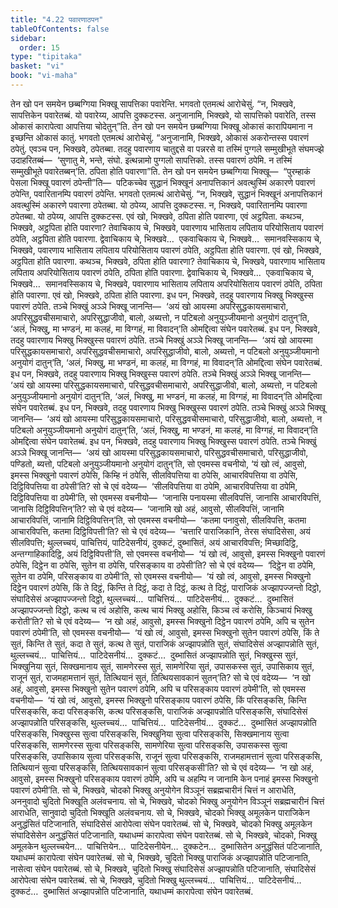 ```yaml
---
title: "4.22 पवारणाठपन"
tableOfContents: false
sidebar:
  order: 15
type: "tipitaka"
basket: "vi"
book: "vi-maha"
---
```



<DynamicBreadcrumb />

<Division number="235" book="vi-maha">

<Paragraph number="1088" book="vi-maha">
तेन खो पन समयेन छब्बग्गिया भिक्खू सापत्तिका पवारेन्ति. भगवतो एतमत्थं आरोचेसुं. “न, भिक्खवे, सापत्तिकेन पवारेतब्बं. यो पवारेय्य, आपत्ति दुक्कटस्स. अनुजानामि, भिक्खवे, यो सापत्तिको पवारेति, तस्स ओकासं कारापेत्वा आपत्तिया चोदेतुन्”ति.
</Paragraph>

<Paragraph number="1089" book="vi-maha">
तेन खो पन समयेन छब्बग्गिया भिक्खू ओकासं कारापियमाना न इच्छन्ति ओकासं कातुं. भगवतो एतमत्थं आरोचेसुं. “अनुजानामि, भिक्खवे, ओकासं अकरोन्तस्स पवारणं ठपेतुं. एवञ्च पन, भिक्खवे, ठपेतब्बा. तदहु पवारणाय चातुद्दसे वा पन्नरसे वा तस्मिं पुग्गले सम्मुखीभूते संघमज्झे उदाहरितब्बं—  ‘सुणातु मे, भन्ते, संघो. इत्थन्नामो पुग्गलो सापत्तिको. तस्स पवारणं ठपेमि. न तस्मिं सम्मुखीभूते पवारेतब्बन्’ति. ठपिता होति पवारणा”ति.
</Paragraph>

<Paragraph number="1090" book="vi-maha">
तेन खो पन समयेन छब्बग्गिया भिक्खू—  “पुरम्हाकं पेसला भिक्खू पवारणं ठपेन्ती”ति—  पटिकच्चेव सुद्धानं भिक्खूनं अनापत्तिकानं अवत्थुस्मिं अकारणे पवारणं ठपेन्ति, पवारितानम्पि पवारणं ठपेन्ति. भगवतो एतमत्थं आरोचेसुं. “न, भिक्खवे, सुद्धानं भिक्खूनं अनापत्तिकानं अवत्थुस्मिं अकारणे पवारणा ठपेतब्बा. यो ठपेय्य, आपत्ति दुक्कटस्स. न, भिक्खवे, पवारितानम्पि पवारणा ठपेतब्बा. यो ठपेय्य, आपत्ति दुक्कटस्स.
</Paragraph>

</Division>
<Division number="236" book="vi-maha">

<Paragraph number="1091" book="vi-maha">
एवं खो, भिक्खवे, ठपिता होति पवारणा, एवं अट्ठपिता. कथञ्च, भिक्खवे, अट्ठपिता होति पवारणा? तेवाचिकाय चे, भिक्खवे, पवारणाय भासिताय लपिताय परियोसिताय पवारणं ठपेति, अट्ठपिता होति पवारणा. द्वेवाचिकाय चे, भिक्खवे…  एकवाचिकाय चे, भिक्खवे…  समानवस्सिकाय चे, भिक्खवे, पवारणाय भासिताय लपिताय परियोसिताय पवारणं ठपेति, अट्ठपिता होति पवारणा. एवं खो, भिक्खवे, अट्ठपिता होति पवारणा.
</Paragraph>

<Paragraph number="1092" book="vi-maha">
कथञ्च, भिक्खवे, ठपिता होति पवारणा? तेवाचिकाय चे, भिक्खवे, पवारणाय भासिताय लपिताय अपरियोसिताय पवारणं ठपेति, ठपिता होति पवारणा. द्वेवाचिकाय चे, भिक्खवे…  एकवाचिकाय चे, भिक्खवे…  समानवस्सिकाय चे, भिक्खवे, पवारणाय भासिताय लपिताय अपरियोसिताय पवारणं ठपेति, ठपिता होति पवारणा. एवं खो, भिक्खवे, ठपिता होति पवारणा.
</Paragraph>

</Division>
<Division number="237" book="vi-maha">

<Paragraph number="1093" book="vi-maha">
इध पन, भिक्खवे, तदहु पवारणाय भिक्खु भिक्खुस्स पवारणं ठपेति. तञ्चे भिक्खुं अञ्ञे भिक्खू जानन्ति—  ‘अयं खो आयस्मा अपरिसुद्धकायसमाचारो, अपरिसुद्धवचीसमाचारो, अपरिसुद्धाजीवो, बालो, अब्यत्तो, न पटिबलो अनुयुञ्जीयमानो अनुयोगं दातुन्’ति, ‘अलं, भिक्खु, मा भण्डनं, मा कलहं, मा विग्गहं, मा विवादन्’ति ओमद्दित्वा संघेन पवारेतब्बं.
</Paragraph>

<Paragraph number="1094" book="vi-maha">
इध पन, भिक्खवे, तदहु पवारणाय भिक्खु भिक्खुस्स पवारणं ठपेति. तञ्चे भिक्खुं अञ्ञे भिक्खू जानन्ति—  ‘अयं खो आयस्मा परिसुद्धकायसमाचारो, अपरिसुद्धवचीसमाचारो, अपरिसुद्धाजीवो, बालो, अब्यत्तो, न पटिबलो अनुयुञ्जीयमानो अनुयोगं दातुन्’ति, ‘अलं, भिक्खु, मा भण्डनं, मा कलहं, मा विग्गहं, मा विवादन्’ति ओमद्दित्वा संघेन पवारेतब्बं.
</Paragraph>

<Paragraph number="1095" book="vi-maha">
इध पन, भिक्खवे, तदहु पवारणाय भिक्खु भिक्खुस्स पवारणं ठपेति. तञ्चे भिक्खुं अञ्ञे भिक्खू जानन्ति—  ‘अयं खो आयस्मा परिसुद्धकायसमाचारो, परिसुद्धवचीसमाचारो, अपरिसुद्धाजीवो, बालो, अब्यत्तो, न पटिबलो अनुयुञ्जीयमानो अनुयोगं दातुन्’ति, ‘अलं, भिक्खु, मा भण्डनं, मा कलहं, मा विग्गहं, मा विवादन्’ति ओमद्दित्वा संघेन पवारेतब्बं.
</Paragraph>

<Paragraph number="1096" book="vi-maha">
इध पन, भिक्खवे, तदहु पवारणाय भिक्खु भिक्खुस्स पवारणं ठपेति. तञ्चे भिक्खुं अञ्ञे भिक्खू जानन्ति—  ‘अयं खो आयस्मा परिसुद्धकायसमाचारो, परिसुद्धवचीसमाचारो, परिसुद्धाजीवो, बालो, अब्यत्तो, न पटिबलो अनुयुञ्जीयमानो अनुयोगं दातुन्’ति, ‘अलं, भिक्खु, मा भण्डनं, मा कलहं, मा विग्गहं, मा विवादन्’ति ओमद्दित्वा संघेन पवारेतब्बं.
</Paragraph>

<Paragraph number="1097" book="vi-maha">
इध पन, भिक्खवे, तदहु पवारणाय भिक्खु भिक्खुस्स पवारणं ठपेति. तञ्चे भिक्खुं अञ्ञे भिक्खू जानन्ति—  ‘अयं खो आयस्मा परिसुद्धकायसमाचारो, परिसुद्धवचीसमाचारो, परिसुद्धाजीवो, पण्डितो, ब्यत्तो, पटिबलो अनुयुञ्जीयमानो अनुयोगं दातुन्’ति, सो एवमस्स वचनीयो, ‘यं खो त्वं, आवुसो, इमस्स भिक्खुनो पवारणं ठपेसि, किम्हि नं ठपेसि, सीलविपत्तिया वा ठपेसि, आचारविपत्तिया वा ठपेसि, दिट्ठिविपत्तिया वा ठपेसी’ति? सो चे एवं वदेय्य—  ‘सीलविपत्तिया वा ठपेमि, आचारविपत्तिया वा ठपेमि, दिट्ठिविपत्तिया वा ठपेमी’ति, सो एवमस्स वचनीयो—  ‘जानासि पनायस्मा सीलविपत्तिं, जानासि आचारविपत्तिं, जानासि दिट्ठिविपत्तिन्’ति? सो चे एवं वदेय्य—  ‘जानामि खो अहं, आवुसो, सीलविपत्तिं, जानामि आचारविपत्तिं, जानामि दिट्ठिविपत्तिन्’ति, सो एवमस्स वचनीयो—  ‘कतमा पनावुसो, सीलविपत्ति, कतमा आचारविपत्ति, कतमा दिट्ठिविपत्ती’ति? सो चे एवं वदेय्य—  ‘चत्तारि पाराजिकानि, तेरस संघादिसेसा, अयं सीलविपत्ति; थुल्लच्चयं, पाचित्तियं, पाटिदेसनीयं, दुक्कटं, दुब्भासितं, अयं आचारविपत्ति; मिच्छादिट्ठि, अन्तग्गाहिकादिट्ठि, अयं दिट्ठिविपत्ती’ति, सो एवमस्स वचनीयो—  ‘यं खो त्वं, आवुसो, इमस्स भिक्खुनो पवारणं ठपेसि, दिट्ठेन वा ठपेसि, सुतेन वा ठपेसि, परिसङ्काय वा ठपेसी’ति? सो चे एवं वदेय्य—  ‘दिट्ठेन वा ठपेमि, सुतेन वा ठपेमि, परिसङ्काय वा ठपेमी’ति, सो एवमस्स वचनीयो—  ‘यं खो त्वं, आवुसो, इमस्स भिक्खुनो दिट्ठेन पवारणं ठपेसि, किं ते दिट्ठं, किन्ति ते दिट्ठं, कदा ते दिट्ठं, कत्थ ते दिट्ठं, पाराजिकं अज्झापज्जन्तो दिट्ठो, संघादिसेसं अज्झापज्जन्तो दिट्ठो, थुल्लच्चयं…  पाचित्तियं…  पाटिदेसनीयं…  दुक्कटं…  दुब्भासितं अज्झापज्जन्तो दिट्ठो, कत्थ च त्वं अहोसि, कत्थ चायं भिक्खु अहोसि, किञ्च त्वं करोसि, किञ्चायं भिक्खु करोती’ति? सो चे एवं वदेय्य—  ‘न खो अहं, आवुसो, इमस्स भिक्खुनो दिट्ठेन पवारणं ठपेमि, अपि च सुतेन पवारणं ठपेमी’ति, सो एवमस्स वचनीयो—  ‘यं खो त्वं, आवुसो, इमस्स भिक्खुनो सुतेन पवारणं ठपेसि, किं ते सुतं, किन्ति ते सुतं, कदा ते सुतं, कत्थ ते सुतं, पाराजिकं अज्झापन्नोति सुतं, संघादिसेसं अज्झापन्नोति सुतं, थुल्लच्चयं…  पाचित्तियं…  पाटिदेसनीयं…  दुक्कटं…  दुब्भासितं अज्झापन्नोति सुतं, भिक्खुस्स सुतं, भिक्खुनिया सुतं, सिक्खमानाय सुतं, सामणेरस्स सुतं, सामणेरिया सुतं, उपासकस्स सुतं, उपासिकाय सुतं, राजूनं सुतं, राजमहामत्तानं सुतं, तित्थियानं सुतं, तित्थियसावकानं सुतन्’ति? सो चे एवं वदेय्य—  ‘न खो अहं, आवुसो, इमस्स भिक्खुनो सुतेन पवारणं ठपेमि, अपि च परिसङ्काय पवारणं ठपेमी’ति, सो एवमस्स वचनीयो—  ‘यं खो त्वं, आवुसो, इमस्स भिक्खुनो परिसङ्काय पवारणं ठपेसि, किं परिसङ्कसि, किन्ति परिसङ्कसि, कदा परिसङ्कसि, कत्थ परिसङ्कसि, पाराजिकं अज्झापन्नोति परिसङ्कसि, संघादिसेसं अज्झापन्नोति परिसङ्कसि, थुल्लच्चयं…  पाचित्तियं…  पाटिदेसनीयं…  दुक्कटं…  दुब्भासितं अज्झापन्नोति परिसङ्कसि, भिक्खुस्स सुत्वा परिसङ्कसि, भिक्खुनिया सुत्वा परिसङ्कसि, सिक्खमानाय सुत्वा परिसङ्कसि, सामणेरस्स सुत्वा परिसङ्कसि, सामणेरिया सुत्वा परिसङ्कसि, उपासकस्स सुत्वा परिसङ्कसि, उपासिकाय सुत्वा परिसङ्कसि, राजूनं सुत्वा परिसङ्कसि, राजमहामत्तानं सुत्वा परिसङ्कसि, तित्थियानं सुत्वा परिसङ्कसि, तित्थियसावकानं सुत्वा परिसङ्कसी’ति? सो चे एवं वदेय्य—  ‘न खो अहं, आवुसो, इमस्स भिक्खुनो परिसङ्काय पवारणं ठपेमि, अपि च अहम्पि न जानामि केन पनाहं इमस्स भिक्खुनो पवारणं ठपेमी’ति. सो चे, भिक्खवे, चोदको भिक्खु अनुयोगेन विञ्ञूनं सब्रह्मचारीनं चित्तं न आराधेति, अननुवादो चुदितो भिक्खूति अलंवचनाय. सो चे, भिक्खवे, चोदको भिक्खु अनुयोगेन विञ्ञूनं सब्रह्मचारीनं चित्तं आराधेति, सानुवादो चुदितो भिक्खूति अलंवचनाय. सो चे, भिक्खवे, चोदको भिक्खु अमूलकेन पाराजिकेन अनुद्धंसितं पटिजानाति, संघादिसेसं आरोपेत्वा संघेन पवारेतब्बं. सो चे, भिक्खवे, चोदको भिक्खु अमूलकेन संघादिसेसेन अनुद्धंसितं पटिजानाति, यथाधम्मं कारापेत्वा संघेन पवारेतब्बं. सो चे, भिक्खवे, चोदको, भिक्खु अमूलकेन थुल्लच्चयेन…  पाचित्तियेन…  पाटिदेसनीयेन…  दुक्कटेन…  दुब्भासितेन अनुद्धंसितं पटिजानाति, यथाधम्मं कारापेत्वा संघेन पवारेतब्बं. सो चे, भिक्खवे, चुदितो भिक्खु पाराजिकं अज्झापन्नोति पटिजानाति, नासेत्वा संघेन पवारेतब्बं. सो चे, भिक्खवे, चुदितो भिक्खु संघादिसेसं अज्झापन्नोति पटिजानाति, संघादिसेसं आरोपेत्वा संघेन पवारेतब्बं. सो चे, भिक्खवे, चुदितो भिक्खु थुल्लच्चयं…  पाचित्तियं…  पाटिदेसनीयं…  दुक्कटं…  दुब्भासितं अज्झापन्नोति पटिजानाति, यथाधम्मं कारापेत्वा संघेन पवारेतब्बं.
</Paragraph>
</Division>